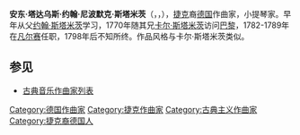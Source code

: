 {{Infobox classical
| 中文名 = 安东·斯塔米茨
| 画像 = 
| 附注 =      
| 原文名 = Anton Thadäus Johann Nepomuk Stamitz<br/>Antonín Thadaeus Jan Nepomuk Stamic 
| 国别 = 德国
| 出生日期 = 1750年或1754年
| 出生地 = 曼海姆
| 逝世日期 = 1798年或1809年
| 逝世地 = 巴黎
| 所属时期 = 古典主义
| 所属乐派 =  曼海姆古典乐派
| 擅长作品类型 = 协奏曲，室内乐
| 代表作 = 约20首小提琴协奏曲，数首弦乐四重奏
| 师从 = [[约翰·斯塔米茨|约翰·斯塔米茨]]，[[卡纳比希|卡纳比希]]
| 学生 = 
| 官方网站 = 
}}

'''安东·塔达乌斯·约翰·尼波默克·斯塔米茨'''（{{lang-de|'''Anton Thadäus Johann Nepomuk Stamitz'''}}，{{lang-cs|'''Antonín Thadaeus Jan Nepomuk Stamic'''}}，{{bd|1750或1754年||1798或1809年|}}），[[捷克|捷克]]裔[[德国|德国]]作曲家，小提琴家。早年从父[[约翰·斯塔米茨|约翰·斯塔米茨]]学习，1770年随其兄[[卡尔·斯塔米茨|卡尔·斯塔米茨]]访问[[巴黎|巴黎]]，1782-1789年在[[凡尔赛|凡尔赛]]任职，1798年后不知所终。作品风格与卡尔·斯塔米茨类似。

==参见==
* [[古典音乐作曲家列表|古典音乐作曲家列表]]

{{Authority control}}
{{DEFAULTSORT: Stamitz, Anton}}
[[Category:德国作曲家|Category:德国作曲家]]
[[Category:捷克作曲家|Category:捷克作曲家]]
[[Category:古典主义作曲家|Category:古典主义作曲家]]
[[Category:捷克裔德国人|Category:捷克裔德国人]]